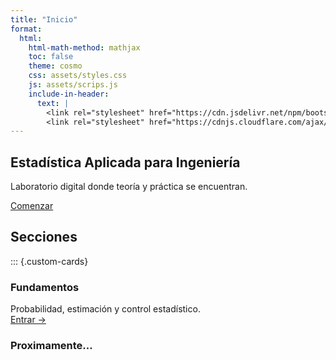```yaml
---
title: "Inicio"
format: 
  html:
    html-math-method: mathjax
    toc: false
    theme: cosmo
    css: assets/styles.css
    js: assets/scrips.js
    include-in-header:
      text: |
        <link rel="stylesheet" href="https://cdn.jsdelivr.net/npm/bootstrap-icons@1.11.3/font/bootstrap-icons.css">
        <link rel="stylesheet" href="https://cdnjs.cloudflare.com/ajax/libs/animate.css/4.1.1/animate.min.css"/>
---
```


::: {.hero}
## Estadística Aplicada para Ingeniería
Laboratorio digital donde teoría y práctica se encuentran.

[Comenzar](modules/01_fundamentos.qmd){.btn .btn-primary}
:::

## Secciones {#secciones}

::: {.custom-cards}

::: {.custom-card}
### <i class="bi bi-folder-plus"></i> Fundamentos
Probabilidad, estimación y control estadístico.  
[Entrar →](modules/01_fundamentos.qmd)
:::

::: {.custom-card}
### Proximamente...
:::
